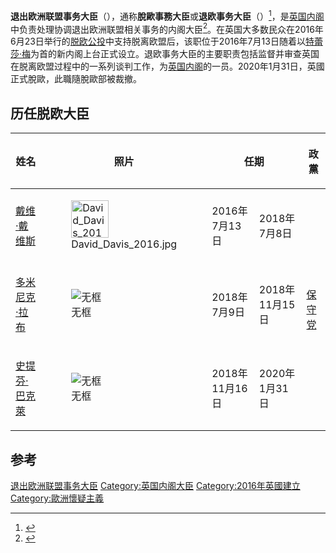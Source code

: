 {{expand|time=2016-07-14T05:11:52+00:00}}
{{NoteTA
|G1 = PoliticiansUK
|G2 = UK Government}}
{{Infobox Political post
| border           = parliamentary
| minister         =
| insignia         = Royal Coat of Arms of the United Kingdom (HM Government).svg
| insigniacaption  = 女王陛下的政府徽章
| department       = 
| member_of        = [[英国内阁|联合王国内阁]]
| reports_to       = [[英国首相|英国首相]]
| post             = <small>[[大不列颠及北爱尔兰联合王国|大不列颠及北爱尔兰联合王国]]</small><br /> 退出欧洲联盟事务大臣
| seat             = [[伦敦|伦敦]][[西敏市|西敏市]]
| image            =
| incumbent        =
| incumbentsince   =
| appointer        = [[英国君主|英国君主]]<br /><small>根据[[英国首相|首相]]的建议任命</small>
| termlength       = 无固定任期
| inaugural        = [[大衛·戴維斯_(英格蘭政治人物)|戴维·戴维斯]]
| last_officeholder  = [[史提芬·巴克萊|史提芬·巴克萊]]
| formation        = 2016年7月13日
| abolished = 2020年1月31日
| style            = ''The Right Honourable''<br /><small>(正式前缀)</small>
| website          =
}}
{{英国政治}}

'''退出欧洲联盟事务大臣 '''（{{lang-en|Secretary of State for Exiting the European Union}}），通称'''脫歐事務大臣'''或'''退欧事务大臣'''（{{lang-en|Brexit Secretary}}）<ref>{{cite news|last1=Stone|first1=Jon|title=David Davis has just been named 'minister for Brexit' in Theresa May's new Cabinet|url=http://www.independent.co.uk/news/uk/politics/david-davis-named-brexit-minister-in-theresa-mays-cabinet-a7135401.html|accessdate=2016-07-14|work=The Independent|date=2016-07-13}}</ref>，是[[英国内阁|英国内阁]]中负责处理协调退出欧洲联盟相关事务的内阁大臣<ref>{{Cite news|title='Charming Bastard' David Davis to lead Brexit talks|url=https://uk.reuters.com/article/uk-britain-eu-davis-idUKKCN0ZT2IH|author1=William James|author2=Michael Holden|newspaper=Reuters|date=2016-07-13|accessdate=2020-03-19|language=en}}</ref>。在英国大多数民众在2016年6月23日举行的[[2016年英國脫離歐盟公投|脱欧公投]]中支持脱离欧盟后，该职位于2016年7月13日随着以[[特蕾莎·梅|特蕾莎·梅]]为首的新内阁上台正式设立。退欧事务大臣的主要职责包括监督并审查英国在脱离欧盟过程中的一系列谈判工作，为[[英国内阁|英国内阁]]的一员。2020年1月31日，英國正式脫歐，此職隨脫歐部被裁撤。

== 历任脱欧大臣 ==
{| class="wikitable" style="margin-bottom: 10px;"
! 姓名
! 照片
! colspan="2" |任期
! 政黨
!首相
|- 
|[[大衛·戴維斯_(英格蘭政治人物)|戴维·戴维斯]]
| 
[[File:David_Davis_2016.jpg|60px]]
|2016年7月13日
| 2018年7月8日
| rowspan="4" style="background-color: {{Party_meta/color/保守黨_(英國)}}" |[[保守黨_(英國)|保守党]]
|rowspan="3"| [[文翠珊|文翠珊]]
|-
|[[多米尼克·拉布|多米尼克·拉布]]
|[[File:Official_portrait_of_Dominic_Raab_crop_2.jpg|无框]]
|2018年7月9日
|2018年11月15日
|-
|rowspan=2|[[史提芬·巴克萊|史提芬·巴克萊]]
|rowspan=2|[[File:Official_portrait_of_Stephen_Barclay_crop_2.jpg|无框]]
|rowspan=2|2018年11月16日
|rowspan=2|2020年1月31日
|-
|[[莊漢生|-{zh-cn:约翰逊;zh-tw:強森;zh-hk:約翰遜;}-]]
|}

== 参考 ==
{{Reflist}}

[[Category:退出欧洲联盟事务大臣|]]
[[Category:英国内阁大臣|Category:英国内阁大臣]]
[[Category:2016年英國建立|Category:2016年英國建立]]
[[Category:歐洲懷疑主義|Category:歐洲懷疑主義]]